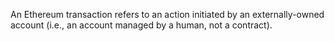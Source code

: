 An Ethereum transaction refers to an action initiated by an externally-owned account (i.e., an account managed by a human, not a contract).